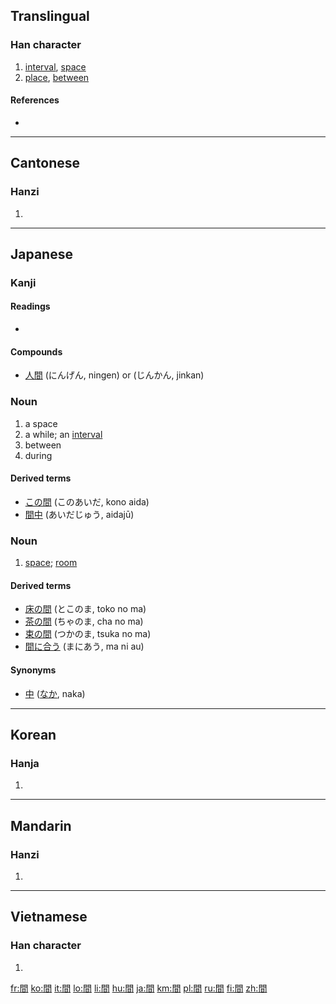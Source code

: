 {{also|间}}<!-- may be replaced by zh-forms -->
==Translingual==

===Han character===
{{Han char|rn=169|rad=門|as=04|sn=12|four=7760<sub>7</sub>|canj=日弓日 (ANA)}}

# [[interval]], [[space]]
# [[place]], [[between]]

====References====
* {{Han ref|kx=1333.010|dkj=41249|dj=1839.010|hdz=74288.060|uh=9593|ud=38291|bh=B6A1|bd=46753}}

----

==Cantonese==

===Hanzi===
{{yue-hanzi|jyut=|y=gaan1}}

# {{defn|Cantonese|sort=門04}}

----

==Japanese==

===Kanji===
{{ja-kanji|grade=2|rs=門04}}

====Readings====
* {{ja-readings|on=[[かん]] ([[kan]]), [[けん]] ([[ken]])|kun=[[あいだ]] ([[aida]]), [[ま]] ([[ma]])}}

====Compounds====
* [[人間]] (にんげん, ningen) or (じんかん, jinkan)

===Noun===
{{ja-noun|k|hira=あいだ|rom=aida}}

# a space
# a while; an [[interval]]
# between
# during

====Derived terms====
* [[この間]] (このあいだ, kono aida)
* [[間中]] (あいだじゅう, aidajū)

===Noun===
{{ja-noun|k|hira=ま|rom=ma}}

# [[space]]; [[room]]

====Derived terms====
* [[床の間]] (とこのま, toko no ma)
* [[茶の間]] (ちゃのま, cha no ma)
* [[束の間]] (つかのま, tsuka no ma)
* [[間に合う]] (まにあう, ma ni au)

====Synonyms====
* [[中]] ([[なか]], naka)

----

==Korean==

===Hanja===
{{ko-hanja|hangeul=간|rv=gan|mr=kan|y=kan|eumhun=사이|ehrv=sai|ehmr=sai}}

# {{defn|Korean|sort=門04}}

----

==Mandarin==

===Hanzi===
{{cmn-hanzi|sim=间|pin=[[jiān]] ([[jian1]]), [[jiǎn]] ([[jian3]]), [[jiàn]] ([[jian4]])|wg=chien<sup>1</sup>, chien<sup>3</sup>, chien<sup>4</sup>}}

# {{defn|Mandarin|sort=門04}}

----

==Vietnamese==

===Han character===
{{vi-hantu|[[gian]], [[dán]], [[gián]]|rs=門04}}

# {{defn|Vietnamese|sort=門04}}

[[fr:間]]
[[ko:間]]
[[it:間]]
[[lo:間]]
[[li:間]]
[[hu:間]]
[[ja:間]]
[[km:間]]
[[pl:間]]
[[ru:間]]
[[fi:間]]
[[zh:間]]